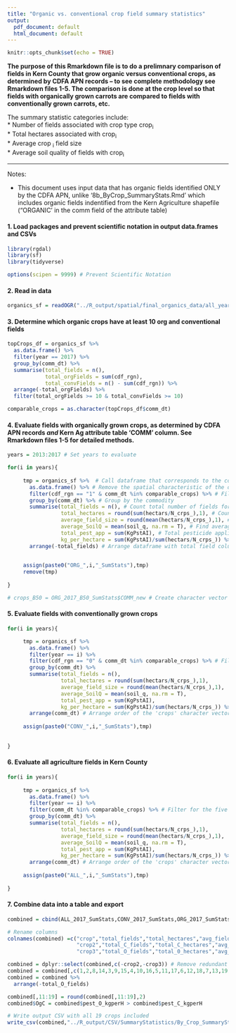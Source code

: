 ```yaml
---
title: "Organic vs. conventional crop field summary statistics"
output:
  pdf_document: default
  html_document: default
---
```


```r
knitr::opts_chunk$set(echo = TRUE)
```

**The purpose of this Rmarkdown file is to do a prelimnary comparison of fields in Kern County that grow organic versus conventional crops, as determined by CDFA APN records -- to see complete methodology see Rmarkdown files 1-5. The comparison is done at the crop level so that fields with organically grown carrots are compared to fields with conventionally grown carrots, etc.**

The summary statistic categories include:      
* Number of fields associated with crop type crop~i~     
* Total hectares associated with crop~i~     
* Average crop ~i~ field size     
* Average soil quality of fields with crop~i~ 

***

Notes:

- This document uses input data that has organic fields identified ONLY by the CDFA APN, unlike '8b_ByCrop_SummaryStats.Rmd' which includes organic fields indentified from the Kern Agriculture shapefile ("ORGANIC' in the comm field of the attribute table) 

#### 1. Load packages and prevent scientific notation in output data.frames and CSVs
```r
library(rgdal)
library(sf)
library(tidyverse)

options(scipen = 9999) # Prevent Scientific Notation
```

#### 2. Read in data
```r

organics_sf = readOGR("../R_output/spatial/final_organics_data/all_years/all_years_organics.shp")

```

#### 3. Determine which organic crops have at least 10 org and conventional fields
```r
topCrops_df = organics_sf %>% 
  as.data.frame() %>% 
  filter(year == 2017) %>% 
  group_by(comm_dt) %>% 
  summarise(total_fields = n(),
            total_orgFields = sum(cdf_rgn),
            total_convFields = n() - sum(cdf_rgn)) %>% 
  arrange(-total_orgFields) %>% 
  filter(total_orgFields >= 10 & total_convFields >= 10)

comparable_crops = as.character(topCrops_df$comm_dt)
```

#### 4. Evaluate fields with organically grown crops, as determined by CDFA APN records *and* Kern Ag attribute table 'COMM' column. See Rmarkdown files 1-5 for detailed methods.
```r

years = 2013:2017 # Set years to evaluate 

for(i in years){
    
     tmp = organics_sf %>%  # Call dataframe that corresponds to the correct buffer width and year
       as.data.frame() %>% # Remove the spatial characteristic of the dataframe
       filter(cdf_rgn == "1" & comm_dt %in% comparable_crops) %>% # Filter for CDFA Organic fields
       group_by(comm_dt) %>% # Group by the commodity
       summarise(total_fields = n(), # Count total number of fields for each commodity
                 total_hectares = round(sum(hectars/N_crps_),1), # Count hectares for each commodity
                 average_field_size = round(mean(hectars/N_crps_),1), # Find average field size for each commodity
                 average_SoilQ = mean(soil_q, na.rm = T), # Find average soil quality for each commodity
                 total_pest_app = sum(KgPstAI), # Total pesticide applied for this crop
                 kg_per_hectare = sum(KgPstAI)/sum(hectars/N_crps_)) %>% # Pesticide per hectare
       arrange(-total_fields) # Arrange dataframe with total field column in descending order

     
     assign(paste0("ORG_",i,"_SumStats"),tmp)
     remove(tmp)
   
}

# crops_B50 = ORG_2017_B50_SumStats$COMM_new # Create character vector of the 5 organic crops with the most fields, to be used for data filtering in the following two code chunks

```

#### 5. Evaluate fields with conventionally grown crops
```r

for(i in years){

     tmp = organics_sf %>% 
       as.data.frame() %>% 
       filter(year == i) %>% 
       filter(cdf_rgn == "0" & comm_dt %in% comparable_crops) %>% # Filter for nonCDFA (conventional) fields and the five most common oganic crops 
       group_by(comm_dt) %>% 
       summarise(total_fields = n(),
                 total_hectares = round(sum(hectars/N_crps_),1),
                 average_field_size = round(mean(hectars/N_crps_),1),
                 average_SoilQ = mean(soil_q, na.rm = T),
                 total_pest_app = sum(KgPstAI),
                 kg_per_hectare = sum(KgPstAI)/sum(hectars/N_crps_)) %>% 
       arrange(comm_dt) # Arrange order of the 'crops' character vector
     
     assign(paste0("CONV_",i,"_SumStats"),tmp)
     
   
}

```

#### 6. Evaluate all agriculture fields in Kern County
```r

for(i in years){
    
     tmp = organics_sf %>% 
       as.data.frame() %>% 
       filter(year == i) %>% 
       filter(comm_dt %in% comparable_crops) %>% # Filter for the five most common oganic crops 
       group_by(comm_dt) %>% 
       summarise(total_fields = n(),
                 total_hectares = round(sum(hectars/N_crps_),1),
                 average_field_size = round(mean(hectars/N_crps_),1),
                 average_SoilQ = mean(soil_q, na.rm = T),
                 total_pest_app = sum(KgPstAI),
                 kg_per_hectare = sum(KgPstAI)/sum(hectars/N_crps_)) %>% 
       arrange(comm_dt) # Arrange order of the 'crops' character vector
     
     assign(paste0("ALL_",i,"_SumStats"),tmp)
     
}

```

#### 7. Combine data into a table and export
```r

combined = cbind(ALL_2017_SumStats,CONV_2017_SumStats,ORG_2017_SumStats) # Combined three outputs

# Rename columns
colnames(combined) =c("crop","total_fields","total_hectares","avg_field_H","avg_soilQ","total_pest_use","pest_kgperH",   
                      "crop2","total_C_fields","total_C_hectares","avg_C_field_ar","avg_C_soilQ","total_C_pest_use","pest_C_kgperH",
                      "crop3","total_O_fields","total_0_hectares","avg_O_field_ar","avg_O_soilQ","total_O_pest_use","pest_O_kgperH")

combined = dplyr::select(combined,c(-crop2,-crop3)) # Remove redundant crop columns
combined = combined[,c(1,2,8,14,3,9,15,4,10,16,5,11,17,6,12,18,7,13,19)] # Reorder columns to have summary statistics grouped
combined = combined %>% 
  arrange(-total_O_fields)

combined[,11:19] = round(combined[,11:19],2)
combined$OgC = combined$pest_O_kgperH > combined$pest_C_kgperH

# Write output CSV with all 19 crops included
write_csv(combined,"../R_output/CSV/SummaryStatistics/By_Crop_SummaryStatistics.CSV") 

```



